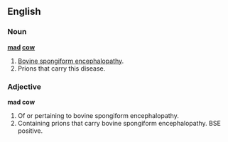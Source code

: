 ==English==

===Noun===
'''[[mad]] [[cow]]'''

#[[Bovine spongiform encephalopathy]].
#Prions that carry this disease.

===Adjective===
'''mad cow'''

#Of or pertaining to bovine spongiform encephalopathy.
#Containing prions that carry bovine spongiform encephalopathy. BSE positive.